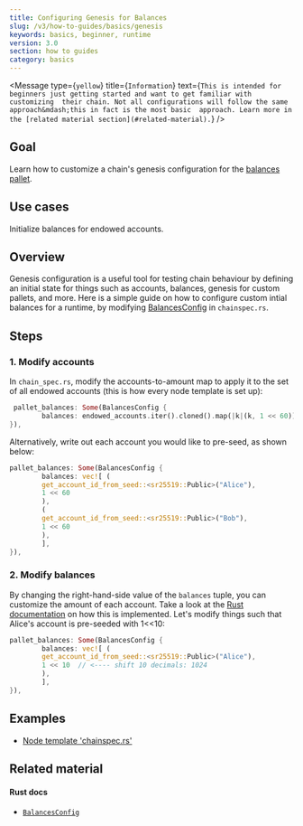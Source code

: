 ```yaml
---
title: Configuring Genesis for Balances
slug: /v3/how-to-guides/basics/genesis
keywords: basics, beginner, runtime
version: 3.0 
section: how to guides
category: basics
---
```


<Message
  type={`yellow`}
  title={`Information`}
  text={`This is intended for beginners just getting started and want to get familiar with customizing 
  their chain. Not all configurations will follow the same approach&mdash;this in fact is the most basic 
  approach. Learn more in the [related material section](#related-material).`}
/>

## Goal

Learn how to customize a chain's genesis configuration for the [balances pallet][balances-frame].

## Use cases

Initialize balances for endowed accounts.

## Overview

Genesis configuration is a useful tool for testing chain behaviour by defining an initial state for things such as accounts, balances, genesis for custom pallets, and more. Here is a simple guide on how to configure custom intial balances for a runtime, by modifying [BalancesConfig][balances-config-rustdocs] in `chainspec.rs`.

## Steps

### 1. Modify accounts

In `chain_spec.rs`, modify the accounts-to-amount map to apply it to the set of all endowed accounts (this is how every node template is set up):

```rust
 pallet_balances: Some(BalancesConfig {
		balances: endowed_accounts.iter().cloned().map(|k|(k, 1 << 60)).collect(),
}),
```

Alternatively, write out each account you would like to pre-seed, as shown below:

```rust
pallet_balances: Some(BalancesConfig {
		balances: vec![ (
		get_account_id_from_seed::<sr25519::Public>("Alice"),
		1 << 60
		),
		(
		get_account_id_from_seed::<sr25519::Public>("Bob"),
		1 << 60
		),
		],
}),
```

### 2. Modify balances

By changing the right-hand-side value of the `balances` tuple, you can customize the amount of each account. Take a look at the [Rust documentation][genesis-config-rustdocs] on how this is implemented. Let's modify things such that Alice's account is pre-seeded with 1<<10:

```rust
pallet_balances: Some(BalancesConfig {
		balances: vec![ (
		get_account_id_from_seed::<sr25519::Public>("Alice"),
		1 << 10  // <---- shift 10 decimals: 1024
		),
		],
}),
```

## Examples

- [Node template 'chainspec.rs'][node-template-chainspec]

## Related material

#### Rust docs

- [`BalancesConfig`][balances-config-rustdocs]

[balances-frame]: https://substrate.dev/docs/en/knowledgebase/runtime/frame#balances
[balances-config-rustdocs]: https://substrate.dev/rustdocs/v2.0.0/node_template_runtime/type.BalancesConfig.html
[genesis-config-rustdocs]: https://substrate.dev/rustdocs/v2.0.0/pallet_balances/struct.GenesisConfig.html
[node-template-chainspec]: https://github.com/substrate-developer-hub/substrate-node-template/blob/master/node/src/chain_spec.rs#L142-L144